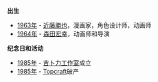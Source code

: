 <!--
'''故事片发行'''

'''短片发行'''

'''其他出版发行'''
-->
'''出生'''
* [[1963年|1963年]] - [[近藤勝也|近藤勝也]]，漫画家，角色设计师，动画师
* [[1964年|1964年]] - [[森田宏幸|森田宏幸]]，动画师和导演
<!--
'''逝世'''
-->

'''纪念日和活动'''
* [[1985年|1985年]] - [[吉卜力工作室|吉卜力工作室]]成立
* [[1985年|1985年]] - [[Topcraft|Topcraft]]破产